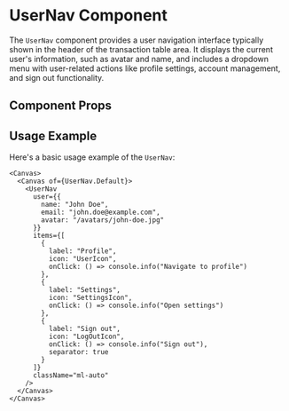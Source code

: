 

<Meta of={UserNav} />

# UserNav Component

The `UserNav` component provides a user navigation interface typically shown in the header of the transaction table area. It displays the current user's information, such as avatar and name, and includes a dropdown menu with user-related actions like profile settings, account management, and sign out functionality.

## Component Props

<Canvas of={UserNav.Default} />

<Controls />

## Usage Example

Here's a basic usage example of the `UserNav`:

```tsx
<Canvas>
  <Canvas of={UserNav.Default}>
    <UserNav
      user={{
        name: "John Doe",
        email: "john.doe@example.com",
        avatar: "/avatars/john-doe.jpg"
      }}
      items={[
        { 
          label: "Profile", 
          icon: "UserIcon", 
          onClick: () => console.info("Navigate to profile") 
        },
        { 
          label: "Settings", 
          icon: "SettingsIcon", 
          onClick: () => console.info("Open settings") 
        },
        { 
          label: "Sign out", 
          icon: "LogOutIcon", 
          onClick: () => console.info("Sign out"),
          separator: true
        }
      ]}
      className="ml-auto"
    />
  </Canvas>
</Canvas>
``` 